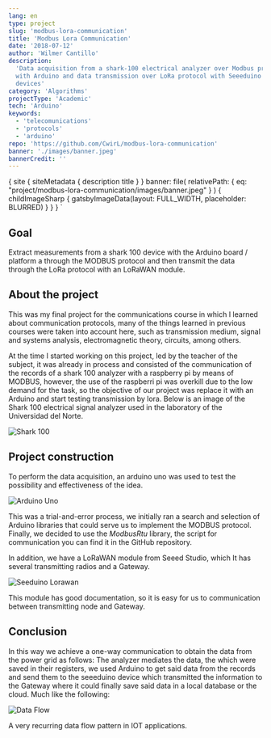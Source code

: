 ```yaml
---
lang: en
type: project
slug: 'modbus-lora-communication'
title: 'Modbus Lora Communication'
date: '2018-07-12'
author: 'Wilmer Cantillo'
description:
  'Data acquisition from a shark-100 electrical analyzer over Modbus protocol
  with Arduino and data transmission over LoRa protocol with Seeeduino LoRaWan
  devices'
category: 'Algorithms'
projectType: 'Academic'
tech: 'Arduino'
keywords:
  - 'telecomunications'
  - 'protocols'
  - 'arduino'
repo: 'https://github.com/CwirL/modbus-lora-communication'
banner: './images/banner.jpeg'
bannerCredit: ''
---
```


  {
    site {
      siteMetadata {
        description
        title
      }
    }
    banner: file(
      relativePath: {
        eq: "project/modbus-lora-communication/images/banner.jpeg"
      }
    ) {
      childImageSharp {
        gatsbyImageData(layout: FULL_WIDTH, placeholder: BLURRED)
      }
    }
  }
`

## Goal

Extract measurements from a shark 100 device with the Arduino board / platform a
through the MODBUS protocol and then transmit the data through the LoRa protocol
with an LoRaWAN module.

## About the project

This was my final project for the communications course in which I learned about
communication protocols, many of the things learned in previous courses were
taken into account here, such as transmission medium, signal and systems
analysis, electromagnetic theory, circuits, among others.

At the time I started working on this project, led by the teacher of the
subject, it was already in process and consisted of the communication of the
records of a shark 100 analyzer with a raspberry pi by means of MODBUS, however,
the use of the raspberri pi was overkill due to the low demand for the task, so
the objective of our project was replace it with an Arduino and start testing
transmission by lora. Below is an image of the Shark 100 electrical signal
analyzer used in the laboratory of the Universidad del Norte.

![Shark 100](./images/shark100.png)

## Project construction

To perform the data acquisition, an arduino uno was used to test the possibility
and effectiveness of the idea.

![Arduino Uno](./images/arduino.png)

This was a trial-and-error process, we initially ran a search and selection of
Arduino libraries that could serve us to implement the MODBUS protocol. Finally,
we decided to use the _ModbusRtu_ library, the script for communication you can
find it in the GitHub repository.

In addition, we have a LoRaWAN module from Seeed Studio, which It has several
transmitting radios and a Gateway.

![Seeduino Lorawan](./images/gateway.webp)

This module has good documentation, so it is easy for us to communication
between transmitting node and Gateway.

## Conclusion

In this way we achieve a one-way communication to obtain the data from the power
grid as follows: The analyzer mediates the data, the which were saved in their
registers, we used Arduino to get said data from the records and send them to
the seeeduino device which transmitted the information to the Gateway where it
could finally save said data in a local database or the cloud. Much like the
following:

![Data Flow](./images/data_flow.png)

A very recurring data flow pattern in IOT applications.
